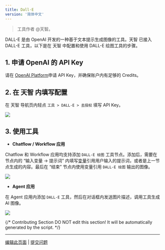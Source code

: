 ```yaml
---
title: Dall·E
version: '简体中文'
---
```


> 工具作者 @天智。

DALL-E 是由 OpenAI 开发的一种基于文本提示生成图像的工具。天智 已接入 DALL-E 工具，以下是在 天智 中配置和使用 DALL-E 绘图工具的步骤。

## 1. 申请 OpenAI 的 API Key

请在 [OpenAI Platform](https://platform.openai.com/)申请 API Key，并确保账户内有足够的 Credits。

## 2. 在 天智 内填写配置

在 天智 导航页内轻点 `工具 > DALL-E > 去授权` 填写 API Key。

![](/zh-hans/user-guide/.gitbook/assets/zh-tools-dalle.png)

## 3. 使用工具

* **Chatflow / Workflow 应用**

Chatflow 和 Workflow 应用均支持添加 `DALL-E 绘图` 工具节点。添加后，需要在节点内的 “输入变量 → 提示词” 内填写[变量](/zh-hans/user-guide/build-app/flow-app/variables)引用用户输入的提示词，或者是上一节点生成的内容。最后在 “结束” 节点内使用变量引用 `DALL-E 绘图` 输出的图像。

![](/zh-hans/user-guide/.gitbook/assets/zh-dalle3-node.png)

* **Agent 应用**

在 Agent 应用内添加 `DALL-E` 工具，然后在对话框内发送图片描述，调用工具生成 AI 图像。

![](/zh-hans/user-guide/.gitbook/assets/zh-agent-dalle3.png)

{/*
Contributing Section
DO NOT edit this section!
It will be automatically generated by the script.
*/}

---

[编辑此页面](https://github.com/langgenius/dify-docs/edit/main/zh-hans/guides/tools/dify/dall-e.mdx) | [提交问题](https://github.com/langgenius/dify-docs/issues/new?template=docs.yml)

